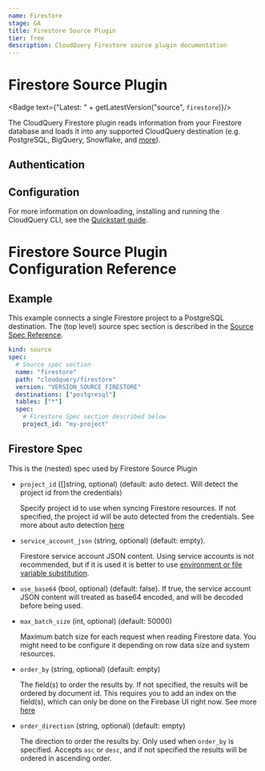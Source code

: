 ```yaml
---
name: Firestore
stage: GA
title: Firestore Source Plugin
tier: free
description: CloudQuery Firestore source plugin documentation
---
```

# Firestore Source Plugin


<Badge text={"Latest: " + getLatestVersion("source", `firestore`)}/>

The CloudQuery Firestore plugin reads information from your Firestore database and loads it into any supported CloudQuery destination (e.g. PostgreSQL, BigQuery, Snowflake, and [more](/docs/plugins/destinations/overview)).

## Authentication

<Authentication />

## Configuration

<Configuration />

For more information on downloading, installing and running the CloudQuery CLI, see the [Quickstart guide](/docs/quickstart).

# Firestore Source Plugin Configuration Reference

## Example

This example connects a single Firestore project to a PostgreSQL destination. The (top level) source spec section is described in the [Source Spec Reference](/docs/reference/source-spec).

```yaml copy
kind: source
spec:
  # Source spec section
  name: "firestore"
  path: "cloudquery/firestore"
  version: "VERSION_SOURCE_FIRESTORE"
  destinations: ["postgresql"]
  tables: ["*"]
  spec:
    # Firestore Spec section described below
    project_id: "my-project"
```

## Firestore Spec

This is the (nested) spec used by Firestore Source Plugin

- `project_id` ([]string, optional) (default: auto detect. Will detect the project id from the credentials)

  Specify project id to use when syncing Firestore resources. If not specified, the project id will be auto detected from the credentials. See more about auto detection [here](https://cloud.google.com/go/docs/reference/cloud.google.com/go/firestore/latest#cloud_google_com_go_firestore_DetectProjectID)

- `service_account_json` (string, optional) (default: empty).

  Firestore service account JSON content. Using service accounts is not recommended, but if it is used it is better to use [environment or file variable substitution](/docs/advanced-topics/environment-variable-substitution).

- `use_base64` (bool, optional) (default: false).
  If true, the service account JSON content will treated as base64 encoded, and will be decoded before being used.

- `max_batch_size` (int, optional) (default: 50000)

  Maximum batch size for each request when reading Firestore data. You might need to be configure it depending on row data size and system resources.

- `order_by` (string, optional) (default: empty)

  The field(s) to order the results by. If not specified, the results will be ordered by document id.
  This requires you to add an index on the field(s), which can only be done on the Firebase UI right now. See more [here](https://pkg.go.dev/cloud.google.com/go/firestore#Query.OrderBy)

- `order_direction` (string, optional) (default: empty)

  The direction to order the results by. Only used when `order_by` is specified.
  Accepts `asc` or `desc`, and if not specified the results will be ordered in ascending order.